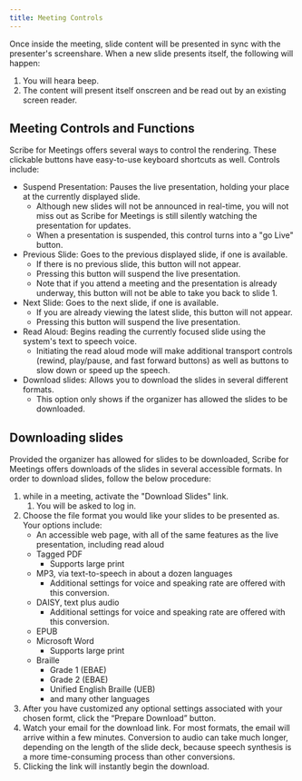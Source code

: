 ```yaml
---
title: Meeting Controls
---
```


Once inside the meeting, slide content will be presented in sync with the presenter's screenshare. When a new slide presents itself, the following will happen:
1. You will heara beep.
1. The content will present itself onscreen and be read out by an existing screen reader.

## Meeting Controls and Functions

Scribe for Meetings offers several ways to control the rendering. These clickable buttons have easy-to-use keyboard shortcuts as well. Controls include:
* Suspend Presentation: Pauses the live presentation, holding your place at the currently displayed slide.      
    * Although new slides will not be announced in real-time, you will not miss out as Scribe for Meetings is still silently watching the presentation for updates.
    * When a presentation is suspended, this control turns into a "go Live" button.
* Previous Slide: Goes to the previous displayed slide, if one is available.
    * If there is no previous slide, this button will not appear.
    * Pressing this button will suspend the live presentation.
    * Note that if you attend a meeting and the presentation is already underway, this button will not be able to take you back to slide 1.
* Next Slide: Goes to the next slide, if one is available.
    * If you are already viewing the latest slide, this button will not appear.
    * Pressing this button will suspend the live presentation.
* Read Aloud: Begins reading the currently focused slide using the system's text to speech voice.
    * Initiating the read aloud mode will make additional transport controls (rewind, play/pause, and fast forward buttons) as well as buttons to slow down or speed up the speech.
* Download slides: Allows you to download the slides in several different formats.
    * This option only shows if the organizer has allowed the slides to be downloaded.

## Downloading slides

Provided the organizer has allowed for slides to be downloaded, Scribe for Meetings offers downloads of the slides in several accessible formats. In order to download slides, follow the below procedure:
1. while in a meeting, activate the "Download Slides" link.
    1. You will be asked to log in.
1. Choose the file format you would like your slides to be presented as. Your options include:
    * An accessible web page, with all of the same features as the live presentation, including read aloud
    * Tagged PDF
        * Supports large print
    * MP3, via text-to-speech in about a dozen languages
        * Additional settings for voice and speaking rate are offered with this conversion.
    * DAISY, text plus audio
        * Additional settings for voice and speaking rate are offered with this conversion.
    * EPUB
    * Microsoft Word
        * Supports large print
    * Braille
        * Grade 1 (EBAE)
        * Grade 2 (EBAE)
        * Unified English Braille (UEB)
        * and many other languages
1. After you have customized any optional settings associated with your chosen formt, click the “Prepare Download” button.
1. Watch your email for the download link. For most formats, the email will arrive within a few minutes. Conversion to audio can take much longer, depending on the length of the slide deck, because speech synthesis is a more time-consuming process than other conversions.
1. Clicking the link will instantly begin the download.
